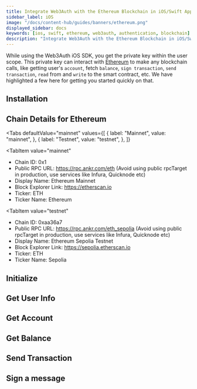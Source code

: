 ```yaml
---
title: Integrate Web3Auth with the Ethereum Blockchain in iOS/Swift Applications
sidebar_label: iOS
image: "/docs/content-hub/guides/banners/ethereum.png"
displayed_sidebar: docs
keywords: [ios, swift, ethereum, web3auth, authentication, blockchain]
description: "Integrate Web3Auth with the Ethereum Blockchain in iOS/Swift Applications | Documentation - Web3Auth"
---
```



<SEO
  title="Integrate Web3Auth with the Ethereum Blockchain in iOS/Swift Applications"
  description="Integrate Web3Auth with the Ethereum Blockchain in iOS/Swift Applications | Documentation - Web3Auth"
  image="https://web3auth.io/docs/content-hub/guides/banners/ethereum.png"
  slug="/connect-blockchain/evm/ethereum/ios"
/>

While using the Web3Auth iOS SDK, you get the private key within the user scope. This private key can interact with [Ethereum](https://ethereum.org/)
to make any blockchain calls, like getting user's `account`, fetch `balance`, `sign transaction`, `send transaction`, `read` from and `write` to the
smart contract, etc. We have highlighted a few here for getting you started quickly on that.

## Installation

<InstallationSnippet />

## Chain Details for Ethereum

<Tabs
 defaultValue="mainnet"
  values={[
    { label: "Mainnet", value: "mainnet", },
    { label: "Testnet", value: "testnet", },
  ]}
>
<TabItem
  value="mainnet"
>

- Chain ID: 0x1
- Public RPC URL: https://rpc.ankr.com/eth (Avoid using public rpcTarget in production, use services like Infura, Quicknode etc)
- Display Name: Ethereum Mainnet
- Block Explorer Link: https://etherscan.io
- Ticker: ETH
- Ticker Name: Ethereum

</TabItem>

<TabItem
  value="testnet"
>

- Chain ID: 0xaa36a7
- Public RPC URL: https://rpc.ankr.com/eth_sepolia (Avoid using public rpcTarget in production, use services like Infura, Quicknode etc)
- Display Name: Ethereum Sepolia Testnet
- Block Explorer Link: https://sepolia.etherscan.io
- Ticker: ETH
- Ticker Name: Sepolia

</TabItem>
</Tabs>

## Initialize

<InitialisationSnippet />

## Get User Info

<UserInfoSnippet />

## Get Account

<GetAccountSnippet />

## Get Balance

<GetBalanceSnippet />

## Send Transaction

<SendTransactionSnippet />

## Sign a message

<SignMessageSnippet />
